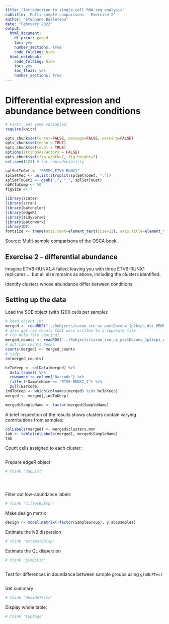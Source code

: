 ```yaml
---
title: "Introduction to single-cell RNA-seq analysis"
subtitle: 'Multi-sample comparisons - Exercise 2'
author: "Stephane Ballereau"
date: "February 2022"
output:
  html_document:
    df_print: paged
    toc: yes
    number_sections: true
    code_folding: hide
  html_notebook:
    code_folding: hide
    toc: yes
    toc_float: yes
    number_sections: true
---
```


# Differential expression and abundance between conditions

```r
# First, set some variables:
require(knitr)

opts_chunk$set(error=FALSE, message=FALSE, warning=FALSE)
opts_chunk$set(echo = TRUE)
opts_chunk$set(eval = TRUE) 
options(stringsAsFactors = FALSE)
opts_chunk$set(fig.width=7, fig.height=7)
set.seed(123) # for reproducibility
```

```r
splSetToGet <- "PBMMC,ETV6-RUNX1"
splSetVec <- unlist(strsplit(splSetToGet, ","))
splSetToGet2 <- gsub(",", "_", splSetToGet)
nbPcToComp <- 50
figSize <- 7
```

```r
library(scater)
library(scran)
library(batchelor)
library(edgeR)
library(tidyverse)
library(patchwork)
library(DT)
fontsize <- theme(axis.text=element_text(size=12), axis.title=element_text(size=16))
```

Source: [Multi-sample comparisons](https://osca.bioconductor.org/multi-sample-comparisons.html) of the OSCA book.

## Exercise 2 - differential abundance

Imagine ETV6-RUNX1_4 failed, leaving you with three ETV6-RUNX1 replicates ... but all else remains as above, including the clusters identified.

Identify clusters whose abundance differ between conditions.

## Setting up the data

Load the SCE object (with 1200 cells per sample):

```r
# Read object in:
merged <- readRDS("../Robjects/caron_sce_nz_postDeconv_1p2kcps_dsi_PBMMC_ETV6-RUNX1_merged.Rds")
# also get raw counts that were written to a separate file
# (to help file sharing)
merged_counts <- readRDS("../Robjects/caron_sce_nz_postDeconv_1p2kcps_dsi_PBMMC_ETV6-RUNX1_merged_counts.Rds")
# put raw counts back:
counts(merged) <- merged_counts
# tidy:
rm(merged_counts)
```

```r
bcToKeep <- colData(merged) %>%
  data.frame() %>%
  rownames_to_column("Barcode") %>%
  filter(!SampleName == "ETV6-RUNX1_4") %>%
  pull(Barcode)
indToKeep <- which(colnames(merged) %in% bcToKeep)
merged <- merged[,indToKeep]

merged$SampleName <- factor(merged$SampleName)
```

A brief inspection of the results shows clusters contain varying contributions from samples:

```r
colLabels(merged) <- merged$clusters.mnn
tab <- table(colLabels(merged), merged$SampleName)
tab
```

Count cells assigned to each cluster:

```r


```


Prepare edgeR object

```r
# think 'DGEList'





```


Filter out low-abundance labels

```r
# think 'filterByExpr'


```

Make design matrix

```r
design <- model.matrix(~factor(SampleGroup), y.ab$samples)
```

Estimate the NB dispersion

```r
# think 'estimateDisp'

```

Estimate the QL dispersion

```r
# think 'glmQLFit'



```

Test for differences in abundance between sample groups using `glmQLFTest`

```r


```

Get summary

```r
# think 'decideTests'

```

Display whole table:

```r
# think 'topTags'

```


